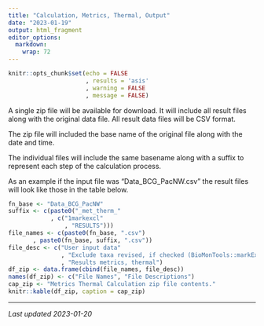 ```yaml
---
title: "Calculation, Metrics, Thermal, Output"
date: "2023-01-19"
output: html_fragment
editor_options: 
  markdown: 
    wrap: 72
---
```


```r
knitr::opts_chunk$set(echo = FALSE
                      , results = 'asis'
                      , warning = FALSE
                      , message = FALSE)
```

A single zip file will be available for download.  It will include all result
files along with the original data file.  All result data files will be CSV 
format.

The zip file will included the base name of the original file along with the 
date and time.

The individual files will include the same basename along with a suffix to 
represent each step of the calculation process.

As an example if the input file was "Data_BCG_PacNW.csv" the result files will
look like those in the table below.

```r
fn_base <- "Data_BCG_PacNW"
suffix <- c(paste0("_met_therm_"
            , c("1markexcl"
                , "RESULTS")))
file_names <- c(paste0(fn_base, ".csv")
       , paste0(fn_base, suffix, ".csv"))
file_desc <- c("User input data"
               , "Exclude taxa revised, if checked (BioMonTools::markExcluded)"
               , "Results metrics, thermal") 
df_zip <- data.frame(cbind(file_names, file_desc))
names(df_zip) <- c("File Names", "File Descriptions")
cap_zip <- "Metrics Thermal Calculation zip file contents."
knitr::kable(df_zip, caption = cap_zip)

```
---

*Last updated 2023-01-20*
